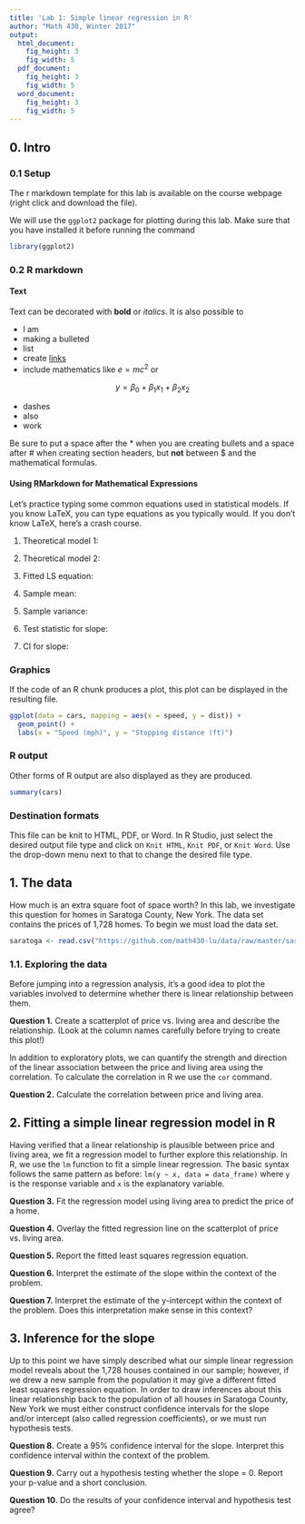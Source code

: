 ```yaml
---
title: 'Lab 1: Simple linear regression in R'
author: "Math 430, Winter 2017"
output:
  html_document:
    fig_height: 3
    fig_width: 5
  pdf_document:
    fig_height: 3
    fig_width: 5
  word_document:
    fig_height: 3
    fig_width: 5
---
```


## 0. Intro

### 0.1 Setup
The r markdown template for this lab is available on the course webpage (right click and download the file).

We will use the `ggplot2` package for plotting during this lab. Make sure that you have installed it before running the command

```r
library(ggplot2)
```

### 0.2 R markdown

####  Text

Text can be decorated with **bold** or *italics*.  It is also possible to 


* I am
* making a bulleted
* list
* create [links](http://rmarkdown.rstudio.com/) 
* include mathematics like $e=mc^2$ or 

$$y = \beta_0 + \beta_1 x_1 + \beta_2 x_2$$

- dashes
- also
- work

Be sure to put a space after the * when you are creating bullets and a space after # when 
creating section headers, but **not** between $ and the mathematical formulas.

#### Using RMarkdown for Mathematical Expressions

Let's practice typing some common equations used in statistical models. If you know LaTeX, you can type equations as you typically would. If you don't know LaTeX, here's a crash course.

1. Theoretical model 1:

2. Theoretical model 2:

3. Fitted LS equation:

4. Sample mean:

5. Sample variance:

6. Test statistic for slope:

7. CI for slope:

### Graphics

If the code of an R chunk produces a plot, this plot can be displayed in the resulting file.
```r
ggplot(data = cars, mapping = aes(x = speed, y = dist)) +
  geom_point() +
  labs(x = "Speed (mph)", y = "Stopping distance (ft)")
```

### R output
Other forms of R output are also displayed as they are produced.
```r
summary(cars)
```

### Destination formats

This file can be knit to HTML, PDF, or Word.  In R Studio, just select the desired output file type and click on `Knit HTML`, `Knit PDF`, or `Knit Word`.  Use the drop-down menu next to that to change the desired file type.

## 1. The data

How much is an extra square foot of space worth? In this lab, we investigate this question for homes in Saratoga County, New York. The data set contains the prices of 1,728 homes. To begin we must load the data set.

```r
saratoga <- read.csv("https://github.com/math430-lu/data/raw/master/saratoga.csv")
```

### 1.1. Exploring the data

Before jumping into a regression analysis, it's a good idea to plot the variables involved to determine whether there is linear relationship between them.

**Question 1.** Create a scatterplot of price vs. living area and describe the relationship. (Look at the column names carefully before trying to create this plot!)

In addition to exploratory plots, we can quantify the strength and direction of the linear association between the price and living area using the correlation. To calculate the correlation in R we use the `cor` command. 

**Question 2.** Calculate the correlation between price and living area. 


## 2. Fitting a simple linear regression model in R

Having verified that a linear relationship is plausible between price and living area, we fit a regression model to further explore this relationship. In R, we use the `lm` function to fit a simple linear regression. The basic syntax follows the same pattern as before: `lm(y ~ x, data = data_frame)` where `y` is the response variable and `x` is the explanatory variable. 

**Question 3.** Fit the regression model using living area to predict the price of a home.

**Question 4.** Overlay the fitted regression line on the scatterplot of price vs. living area.

**Question 5.** Report the fitted least squares regression equation.

**Question 6.** Interpret the estimate of the slope within the context of the problem.

**Question 7.** Interpret the estimate of the y-intercept within the context of the problem. Does this interpretation make sense in this context?


## 3. Inference for the slope

Up to this point we have simply described what our simple linear regression model reveals about the 1,728 houses contained in our sample; however, if we drew a new sample from the population it may give a different fitted least squares regression equation. In order to draw inferences about this linear relationship back to the population of all houses in Saratoga County, New York we must either construct confidence intervals for the slope and/or intercept (also called regression coefficients), or we must run hypothesis tests.


**Question 8.** Create a 95% confidence interval for the slope. Interpret this confidence interval within the context of the problem.

**Question 9.** Carry out a hypothesis testing whether the slope = 0. Report your p-value and a short conclusion.

**Question 10.** Do the results of your confidence interval and hypothesis test agree?
